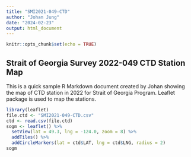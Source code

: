 ---
title: "SMI2021-049-CTD"
author: "Johan Jung"
date: "2024-02-23"
output: html_document
---

```{r setup, include=FALSE}
knitr::opts_chunk$set(echo = TRUE)
```

## Strait of Georgia Survey 2022-049 CTD Station Map

This is a quick sample R Markdown document created by Johan showing the map of CTD station in 2022 for Strait of Georgia Program. Leaflet package is used to map the stations.

```{r}
library(leaflet)
file.ctd <- "SMI2021-049-CTD.csv"
ctd <- read.csv(file.ctd)
sogm <- leaflet() %>%
  setView(lat = 49.3, lng = -124.0, zoom = 8) %>%
  addTiles() %>%
  addCircleMarkers(lat = ctd$LAT, lng = ctd$LNG, radius = 2)
sogm
```

